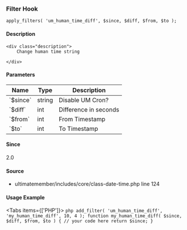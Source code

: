 
<UMBreadCrumb type="filter"/>

### Filter Hook    
    
```
apply_filters( 'um_human_time_diff', $since, $diff, $from, $to );
```

#### Description
    <div class="description">
        Change human time string
 
    </div>

#### Parameters
            
<table className="table-auto mt-2 border dark:border-gray-500 p-5 text-sm text-left">
<thead>
<tr>
<th  className="px-3">Name</th>
<th  className="px-3">Type</th>
<th  className="px-3">Description</th>
</tr>
</thead>
<tbody>
               <tr >
               <td className="px-3 py-2">`$since`</td>
               <td className="px-3 py-2">string</td>
               <td className="px-3 py-2 text-sm">Disable UM Cron?</td>
               </tr>
               <tr >
               <td className="px-3 py-2">`$diff`</td>
               <td className="px-3 py-2">int</td>
               <td className="px-3 py-2 text-sm">Difference in seconds</td>
               </tr>
               <tr >
               <td className="px-3 py-2">`$from`</td>
               <td className="px-3 py-2">int</td>
               <td className="px-3 py-2 text-sm">From Timestamp</td>
               </tr>
               <tr >
               <td className="px-3 py-2">`$to`</td>
               <td className="px-3 py-2">int</td>
               <td className="px-3 py-2 text-sm">To Timestamp</td>
               </tr>
</tbody>
</table>

#### Since
<div class="description">
2.0
</div>

#### Source
  - <Link href="https://github.com/ultimatemember/ultimatemember/tree/2.5.0/includes/core/class-date-time.php#L124">ultimatemember/includes/core/class-date-time.php</Link> <Link href="https://github.com/ultimatemember/ultimatemember/tree/2.5.0/includes/core/class-date-time.php#L124">line 124</Link>



#### Usage Example

<Tabs items={['PHP']}>
    <Tab>
    ```php
    add_filter( 'um_human_time_diff', 'my_human_time_diff', 10, 4 );
 function my_human_time_diff( $since, $diff, $from, $to ) {
     // your code here
     return $since;
 }
    ```
    </Tab>
</Tabs>